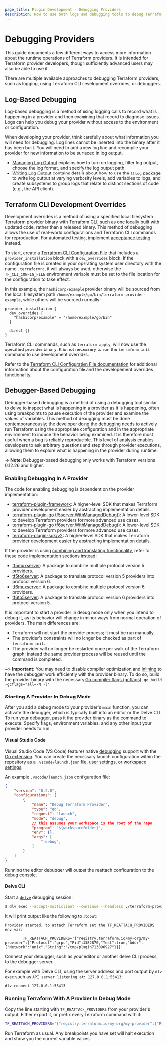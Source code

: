 ```yaml
---
page_title: Plugin Development - Debugging Providers
description: How to use both logs and debugging tools to debug Terraform providers.
---
```


# Debugging Providers

This guide documents a few different ways to access more information about the
runtime operations of Terraform providers. It is intended for Terraform
provider developers, though sufficiently advanced users may also be able to use
it.

There are multiple available approaches to debugging Terraform providers, such as logging, using Terraform CLI development overrides, or debuggers.

## Log-Based Debugging

Log-based debugging is a method of using logging calls to record what is
happening in a provider and then examining that record to diagnose issues. Logs can help you debug your provider without access to the environment or configuration.

When developing your provider, think carefully about what information you will need for debugging. Log lines cannot be inserted into the binary after it has been built. You will need to add a new log line and recompile your provider for new information to be surfaced in log output.

- [Managing Log Output](/plugin/log/managing) explains how to turn on logging, filter log output, choose the log format, and specify the log output path.
- [Writing Log Output](/plugin/log/writing) contains details about how to use the [`tflog` package](https://pkg.go.dev/github.com/hashicorp/terraform-plugin-log/tflog) to write log output at varying verbosity levels, add variables to logs, and create subsystems to group logs that relate to distinct sections of code (e.g., the API client).

## Terraform CLI Development Overrides

Development overrides is a method of using a specified local filesystem Terraform provider binary with Terraform CLI, such as one locally built with updated code, rather than a released binary. This method of debugging allows the use of real-world configurations and Terraform CLI commands for reproduction. For automated testing, implement [acceptance testing](/plugin/sdkv2/testing/acceptance-tests) instead.

To start, create a [Terraform CLI Configuration File](/cli/config/config-file) that includes a `provider_installation` block with a `dev_overrides` block. If the configuration file is created in your operating system user directory with the name `.terraformrc`, it will always be used, otherwise the `TF_CLI_CONFIG_FILE` environment variable must be set to the file location for the configuration to take effect.

In this example, the `hashicorp/example` provider binary will be sourced from the local filesystem path `/home/example/go/bin/terraform-provider-example`, while others will be sourced normally:

```hcl
provider_installation {
  dev_overrides {
    "hashicorp/example" = "/home/example/go/bin"
  }

  direct {}
}
```

Terraform CLI commands, such as `terraform apply`, will now use the specified provider binary. It is not necessary to run the `terraform init` command to use development overrides.

Refer to the [Terraform CLI Configuration File documentation](/cli/config/config-file#development-overrides-for-provider-developers) for additional information about the configuration file and the developement overrides functionality.

## Debugger-Based Debugging

Debugger-based debugging is a method of using a debugging tool similar to
[delve](https://github.com/go-delve/delve) to inspect what is happening in a
provider as it is happening, often using breakpoints to pause execution of the
provider and examine the values of variables. This method of debugging must be
done contemporaneously; the developer doing the debugging needs to actively run
Terraform using the appropriate configuration and in the appropriate
environment to induce the behavior being examined. It is therefore most useful
when a bug is reliably reproducible. This level of analysis enables developers to
ask arbitrary questions and step through provider executions, allowing them to
explore what is happening in the provider during runtime.

-> **Note**: Debugger-based debugging only works with Terraform versions
0.12.26 and higher.

### Enabling Debugging In A Provider

The code for enabling debugging is dependent on the provider implementation:

* [terraform-plugin-framework](/plugin/framework/debugging): A higher-level SDK that makes Terraform provider development easier by abstracting implementation details.
* [terraform-plugin-go tf5server.WithManagedDebug()](https://pkg.go.dev/github.com/hashicorp/terraform-plugin-go/tfprotov5/tf5server#WithManagedDebug): A lower-level SDK to develop Terraform providers for more advanced use cases.
* [terraform-plugin-go tf6server.WithManagedDebug()](https://pkg.go.dev/github.com/hashicorp/terraform-plugin-go/tfprotov6/tf6server#WithManagedDebug): A lower-level SDK to develop Terraform providers for more advanced use cases.
* [terraform-plugin-sdk/v2](/plugin/sdkv2/debugging): A higher-level SDK that makes Terraform provider development easier by abstracting implementation details.

If the provider is using [combining and translating functionality](/plugin/mux), refer to these code implementation sections instead:

* [tf5muxserver](/plugin/mux/combining-protocol-version-5-providers#code-implementation): A package to combine multiple protocol version 5 providers.
* [tf5to6server](/plugin/mux/translating-protocol-version-5-to-6#code-implementation): A package to translate protocol version 5 providers into protocol version 6.
* [tf6muxserver](/plugin/mux/combining-protocol-version-6-providers#code-implementation): A package to combine multiple protocol version 6 providers.
* [tf6to5server](/plugin/mux/translating-protocol-version-6-to-5#code-implementation): A package to translate protocol version 6 providers into protocol version 5.

It is important to start a provider in debug mode only when you intend
to debug it, as its behavior will change in minor ways from normal operation of
providers. The main differences are:

* Terraform will not start the provider process; it must be run manually.
* The provider's constraints will no longer be checked as part of `terraform
  init`.
* The provider will no longer be restarted once per walk of the Terraform
  graph; instead the same provider process will be reused until the command is
  completed.

~> **Important:** You may need to disable compiler optimization and
[inlining](https://en.wikipedia.org/wiki/Inline_expansion)
to have the debugger work efficiently with the provider binary.
To do so, build the provider binary with the necessary
[Go compiler flags (gcflags)](https://golang.org/cmd/compile/):
`go build -gcflags="all=-N -l"`

### Starting A Provider In Debug Mode

After you add a debug mode to your provider's `main` function, you can activate the debugger, which is typically built into an editor or the Delve CLI. To run your debugger, pass it the provider binary as the command to execute. Specify flags, environment variables, and any other input your provider needs to run.

#### Visual Studio Code

Visual Studio Code (VS Code) features native [debugging](https://code.visualstudio.com/docs/editor/debugging) support with the [Go extension](https://marketplace.visualstudio.com/items?itemName=golang.go). You can create the necessary launch configuration within the repository as a `.vscode/launch.json` file, [user settings](https://code.visualstudio.com/docs/editor/debugging#_global-launch-configuration), or [workspace settings](https://code.visualstudio.com/docs/editor/multi-root-workspaces#_workspace-launch-configurations).

An example `.vscode/launch.json` configuration file:

```json
{
    "version": "0.2.0",
    "configurations": [
        {
            "name": "Debug Terraform Provider",
            "type": "go",
            "request": "launch",
            "mode": "debug",
            // this assumes your workspace is the root of the repo
            "program": "${workspaceFolder}",
            "env": {},
            "args": [
                "-debug",
            ]
        }
    ]
}
```

Running the editor debugger will output the reattach configuration to the debug console.

#### Delve CLI

Start a [`delve`](https://github.com/go-delve/delve) debugging session:

```sh
$ dlv exec --accept-multiclient --continue --headless ./terraform-provider-example -- -debug
```

It will print output like the following to `stdout`:

```
Provider started, to attach Terraform set the TF_REATTACH_PROVIDERS env var:

        TF_REATTACH_PROVIDERS='{"registry.terraform.io/my-org/my-provider":{"Protocol":"grpc","Pid":3382870,"Test":true,"Addr":{"Network":"unix","String":"/tmp/plugin713096927"}}}'
```

Connect your debugger, such as your editor or another delve CLI process, to the debugger server.

For example with Delve CLI, using the server address and port output by `dlv exec` such as `API server listening at: 127.0.0.1:55413`:

```shell
dlv connect 127.0.0.1:55413
```

### Running Terraform With A Provider In Debug Mode

Copy the line starting with `TF_REATTACH_PROVIDERS` from your provider's
output. Either export it, or prefix every Terraform command with it:

```sh
TF_REATTACH_PROVIDERS='{"registry.terraform.io/my-org/my-provider":{"Protocol":"grpc","Pid":3382870,"Test":true,"Addr":{"Network":"unix","String":"/tmp/plugin713096927"}}}' terraform apply
```

Run Terraform as usual. Any breakpoints you have set will halt execution and
show you the current variable values.
